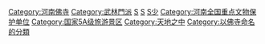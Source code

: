 {{catmore}}
{{commonscat|Shaolin Monastery}}

[[Category:河南佛寺|Category:河南佛寺]]
[[Category:武林門派|Category:武林門派]]
[[Category:中国武术|S]]
[[Category:金庸筆下門派|S]]
[[Category:汉族地区佛教全国重点寺院|S少]]
[[Category:河南全国重点文物保护单位|Category:河南全国重点文物保护单位]]
[[Category:国家5A级旅游景区|Category:国家5A级旅游景区]]
[[Category:天地之中|Category:天地之中]]
[[Category:以佛寺命名的分類|Category:以佛寺命名的分類]]